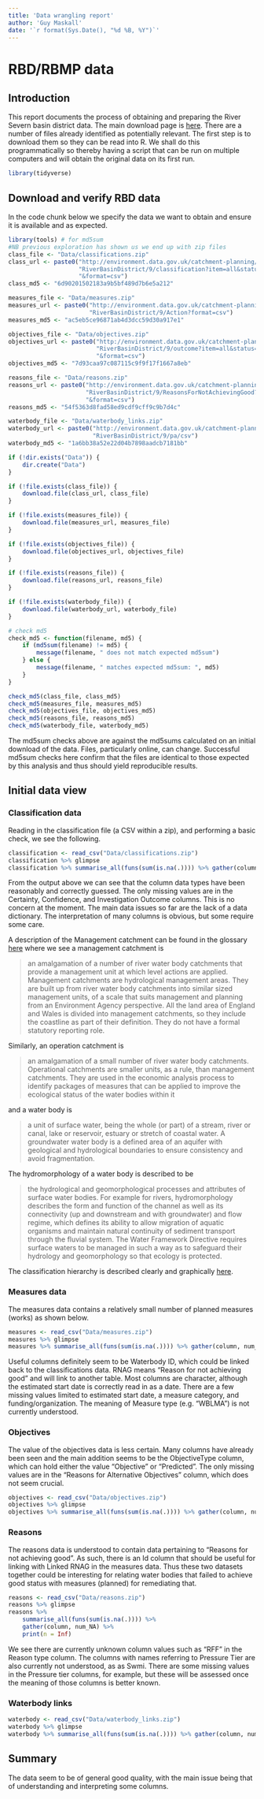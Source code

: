 ```yaml
---
title: 'Data wrangling report'
author: 'Guy Maskall'
date: '`r format(Sys.Date(), "%d %B, %Y")`'
---
```


# RBD/RBMP data

## Introduction

This report documents the process of obtaining and preparing the
River Severn basin district data. The main download page is
[here](http://environment.data.gov.uk/catchment-planning/RiverBasinDistrict/9).
There are a number of files already identified as potentially relevant.
The first step is to download them so they can be read into R. We shall do this
programmatically so thereby having a script that can be run on multiple computers
and will obtain the original data on its first run.

```r
library(tidyverse)
```

## Download and verify RBD data

In the code chunk below we specify the data we want to obtain and ensure it
is available and as expected.

```r
library(tools) # for md5sum
#NB previous exploration has shown us we end up with zip files
class_file <- "Data/classifications.zip"
class_url <- paste0("http://environment.data.gov.uk/catchment-planning/",
                    "RiverBasinDistrict/9/classification?item=all&status=all",
                    "&format=csv")
class_md5 <- "6d90201502183a9b5bf489d7b6e5a212"

measures_file <- "Data/measures.zip"
measures_url <- paste0("http://environment.data.gov.uk/catchment-planning/",
                       "RiverBasinDistrict/9/Action?format=csv")
measures_md5 <- "ac5eb5ce96871ab4d3dcc59d30a917e1"

objectives_file <- "Data/objectives.zip"
objectives_url <- paste0("http://environment.data.gov.uk/catchment-planning/",
                         "RiverBasinDistrict/9/outcome?item=all&status=all",
                         "&format=csv")
objectives_md5 <- "7d93caa97c087115c9f9f17f1667a8eb"

reasons_file <- "Data/reasons.zip"
reasons_url <- paste0("http://environment.data.gov.uk/catchment-planning/",
                      "RiverBasinDistrict/9/ReasonsForNotAchievingGood?item=all",
                      "&format=csv")
reasons_md5 <- "54f5363d8fad58ed9cdf9cff9c9b7d4c"

waterbody_file <- "Data/waterbody_links.zip"
waterbody_url <- paste0("http://environment.data.gov.uk/catchment-planning/",
                        "RiverBasinDistrict/9/pa/csv")
waterbody_md5 <- "1a6bb38a52e22d04b7898aadcb7181bb"

if (!dir.exists("Data")) {
    dir.create("Data")
}

if (!file.exists(class_file)) {
    download.file(class_url, class_file)
}

if (!file.exists(measures_file)) {
    download.file(measures_url, measures_file)
}

if (!file.exists(objectives_file)) {
    download.file(objectives_url, objectives_file)
}

if (!file.exists(reasons_file)) {
    download.file(reasons_url, reasons_file)
}

if (!file.exists(waterbody_file)) {
    download.file(waterbody_url, waterbody_file)
}

# check md5
check_md5 <- function(filename, md5) {
    if (md5sum(filename) != md5) {
        message(filename, " does not match expected md5sum")
    } else {
        message(filename, " matches expected md5sum: ", md5)
    }
}

check_md5(class_file, class_md5)
check_md5(measures_file, measures_md5)
check_md5(objectives_file, objectives_md5)
check_md5(reasons_file, reasons_md5)
check_md5(waterbody_file, waterbody_md5)
```

The md5sum checks above are against the md5sums calculated on an initial download
of the data. Files, particularly online, can change. Successful md5sum checks
here confirm that the files are identical to those expected by this analysis and
thus should yield reproducible results.

## Initial data view

### Classification data

Reading in the classification file (a CSV within a zip), and performing a basic
check, we see the following.

```r
classification <- read_csv("Data/classifications.zip")
classification %>% glimpse
classification %>% summarise_all(funs(sum(is.na(.)))) %>% gather(column, num_NA)
```

From the output above we can see that the column data types have been reasonably
and correctly guessed. The only missing values are in the Certainty, Confidence,
and Investigation Outcome columns. This is no concern at the moment. The main
data issues so far are the lack of a data dictionary. The interpretation of
many columns is obvious, but some require some care.

A description of the Management catchment can be found in the glossary
[here](http://environment.data.gov.uk/catchment-planning/glossary#m) where
we see a management catchment is

>an amalgamation of a number of river water body catchments that provide
>a management unit at which level actions are applied. Management catchments are
>hydrological management areas. They are built up from river water body
>catchments into similar sized management units, of a scale that suits
>management and planning from an Environment Agency perspective. All the land
>area of England and Wales is divided into management catchments, so they
>include the coastline as part of their definition. They do not have a formal
>statutory reporting role.

Similarly, an operation catchment is

>an amalgamation of a small number of river water body catchments. Operational
>catchments are smaller units, as a rule, than management catchments. They are
>used in the economic analysis process to identify packages of measures that can
>be applied to improve the ecological status of the water bodies within it

and a water body is

>a unit of surface water, being the whole (or part) of a stream, river or canal,
>lake or reservoir, estuary or stretch of coastal water. A groundwater water
>body is a defined area of an aquifer with geological and hydrological
>boundaries to ensure consistency and avoid fragmentation.

The hydromorphology of a water body is described to be

>the hydrological and geomorphological processes and attributes of surface water
>bodies. For example for rivers, hydromorphology describes the form and function
>of the channel as well as its connectivity (up and downstream and with
>groundwater) and flow regime, which defines its ability to allow migration of
>aquatic organisms and maintain natural continuity of sediment transport through
>the fluvial system. The Water Framework Directive requires surface waters to be
>managed in such a way as to safeguard their hydrology and geomorphology so that
>ecology is protected.

The classification hierarchy is described clearly and graphically
[here](http://environment.data.gov.uk/catchment-planning/help#help-classification-hierarchy).

### Measures data

The measures data contains a relatively small number of planned measures
(works) as shown below.


```r
measures <- read_csv("Data/measures.zip")
measures %>% glimpse
measures %>% summarise_all(funs(sum(is.na(.)))) %>% gather(column, num_NA)
```

Useful columns definitely seem to be Waterbody ID, which could be linked back
to the classifications data. RNAG means "Reason for not achieving good" and will
link to another table. Most columns are character, although the estimated start
date is correctly read in as a date. There are a few missing values limited to
estimated start date, a measure category, and funding/organization. The meaning
of Measure type (e.g. "WBLMA") is not currently understood.

### Objectives

The value of the objectives data is less certain. Many columns have already
been seen and the main addition seems to be the ObjectiveType column, which
can hold either the value "Objective" or "Predicted".
The only missing values are in the "Reasons for Alternative Objectives" column,
which does not seem crucial.

```r
objectives <- read_csv("Data/objectives.zip")
objectives %>% glimpse
objectives %>% summarise_all(funs(sum(is.na(.)))) %>% gather(column, num_NA)
```

### Reasons

The reasons data is understood to contain data pertaining to
"Reasons for not achieving good". As such, there is an Id column that should
be useful for linking with Linked RNAG in the measures data. Thus these two
datasets together could be interesting for relating water bodies that failed
to achieve good status with measures (planned) for remediating that.

```r
reasons <- read_csv("Data/reasons.zip")
reasons %>% glimpse
reasons %>% 
    summarise_all(funs(sum(is.na(.)))) %>% 
    gather(column, num_NA) %>%
    print(n = Inf)
```

We see there are currently unknown column values such as "RFF" in the Reason
type column. The columns with names referring to Pressure Tier are also
currently not understood, as as Swmi.
There are some missing values in the Pressure tier columns, for example, but
these will be assessed once the meaning of those columns is better known.

### Waterbody links

```r
waterbody <- read_csv("Data/waterbody_links.zip")
waterbody %>% glimpse
waterbody %>% summarise_all(funs(sum(is.na(.)))) %>% gather(column, num_NA)
```



## Summary

The data seem to be of general good quality, with the main issue being that of
understanding and interpreting some columns.
